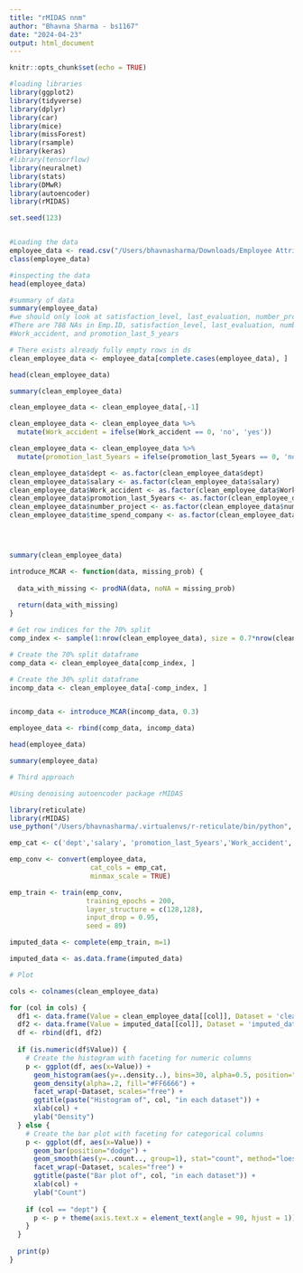 ```yaml
---
title: "rMIDAS nnm"
author: "Bhavna Sharma - bs1167"
date: "2024-04-23"
output: html_document
---
```


```r
knitr::opts_chunk$set(echo = TRUE)
```

```r
#loading libraries
library(ggplot2)
library(tidyverse)
library(dplyr)
library(car)
library(mice)
library(missForest)
library(rsample)
library(keras)
#library(tensorflow)
library(neuralnet)
library(stats)
library(DMwR)
library(autoencoder)
library(rMIDAS)

set.seed(123)


#Loading the data
employee_data <- read.csv("/Users/bhavnasharma/Downloads/Employee Attrition.csv")
class(employee_data)

#inspecting the data
head(employee_data)

#summary of data
summary(employee_data)
#we should only look at satisfaction_level, last_evaluation, number_project, average_monthly_hours, time_spend_company
#There are 788 NAs in Emp.ID, satisfaction_level, last_evaluation, number_project, average_monthly_hours, time_spend company,
#Work_accident, and promotion_last_5_years

# There exists already fully empty rows in ds
clean_employee_data <- employee_data[complete.cases(employee_data), ]

head(clean_employee_data) 

summary(clean_employee_data)

clean_employee_data <- clean_employee_data[,-1]

clean_employee_data <- clean_employee_data %>%
  mutate(Work_accident = ifelse(Work_accident == 0, 'no', 'yes'))

clean_employee_data <- clean_employee_data %>%
  mutate(promotion_last_5years = ifelse(promotion_last_5years == 0, 'no', 'yes'))

clean_employee_data$dept <- as.factor(clean_employee_data$dept)
clean_employee_data$salary <- as.factor(clean_employee_data$salary)
clean_employee_data$Work_accident <- as.factor(clean_employee_data$Work_accident)
clean_employee_data$promotion_last_5years <- as.factor(clean_employee_data$promotion_last_5years)
clean_employee_data$number_project <- as.factor(clean_employee_data$number_project)
clean_employee_data$time_spend_company <- as.factor(clean_employee_data$time_spend_company)




summary(clean_employee_data)

introduce_MCAR <- function(data, missing_prob) {
  
  data_with_missing <- prodNA(data, noNA = missing_prob)
  
  return(data_with_missing)
}

# Get row indices for the 70% split
comp_index <- sample(1:nrow(clean_employee_data), size = 0.7*nrow(clean_employee_data))

# Create the 70% split dataframe
comp_data <- clean_employee_data[comp_index, ]

# Create the 30% split dataframe
incomp_data <- clean_employee_data[-comp_index, ]


incomp_data <- introduce_MCAR(incomp_data, 0.3)

employee_data <- rbind(comp_data, incomp_data)

head(employee_data)

summary(employee_data)

# Third approach

#Using denoising autoencoder package rMIDAS

library(reticulate)
library(rMIDAS)
use_python("/Users/bhavnasharma/.virtualenvs/r-reticulate/bin/python", required = TRUE)

emp_cat <- c('dept','salary', 'promotion_last_5years','Work_accident', 'number_project', 'time_spend_company')

emp_conv <- convert(employee_data,
                    cat_cols = emp_cat,
                    minmax_scale = TRUE)

emp_train <- train(emp_conv,
                   training_epochs = 200,
                   layer_structure = c(128,128),
                   input_drop = 0.95,
                   seed = 89)

imputed_data <- complete(emp_train, m=1)

imputed_data <- as.data.frame(imputed_data)

# Plot

cols <- colnames(clean_employee_data)

for (col in cols) {
  df1 <- data.frame(Value = clean_employee_data[[col]], Dataset = 'clean_employee_data')
  df2 <- data.frame(Value = imputed_data[[col]], Dataset = 'imputed_data')
  df <- rbind(df1, df2)
  
  if (is.numeric(df$Value)) {
    # Create the histogram with faceting for numeric columns
    p <- ggplot(df, aes(x=Value)) +
      geom_histogram(aes(y=..density..), bins=30, alpha=0.5, position="identity") +
      geom_density(alpha=.2, fill="#FF6666") +
      facet_wrap(~Dataset, scales="free") +
      ggtitle(paste("Histogram of", col, "in each dataset")) +
      xlab(col) +
      ylab("Density")
  } else {
    # Create the bar plot with faceting for categorical columns
    p <- ggplot(df, aes(x=Value)) +
      geom_bar(position="dodge") +
      geom_smooth(aes(y=..count.., group=1), stat="count", method="loess", color="red", se=FALSE) +
      facet_wrap(~Dataset, scales="free") +
      ggtitle(paste("Bar plot of", col, "in each dataset")) +
      xlab(col) +
      ylab("Count")
  
    if (col == "dept") {
      p <- p + theme(axis.text.x = element_text(angle = 90, hjust = 1))
    }
  }
  
  print(p)
}
```